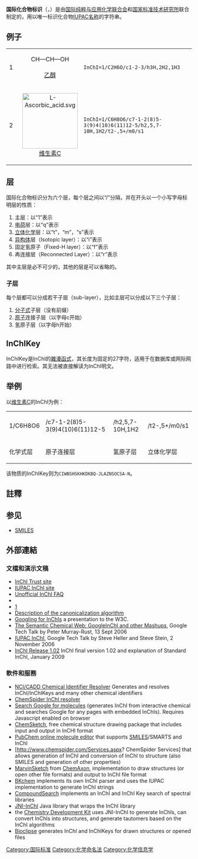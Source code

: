 {{noteTA
|G1=Chemistry
|G2=IT
}}
{{Infobox software
| name = {{lang|en|InChI}}
| logo = <!-- [[File:|File:]] -->
| logo caption = 
| screenshot = <!-- [[File:|File:]] -->
| caption = 
| collapsible = 
| author = 
| developer = [[InChI_Trust|InChI Trust]]
| released = {{Start date|2005|04|15}}<ref>{{cite web|title=IUPAC International Chemical Identifier Project Page|url=http://www.iupac.org/home/projects/project-db/project-details.html?tx_wfqbe_pi1%5bproject_nr%5d=2000-025-1-800|work=IUPAC|accessdate=2012-12-05|deadurl=yes|archiveurl=https://web.archive.org/web/20120527162256/http://www.iupac.org/home/projects/project-db/project-details.html?tx_wfqbe_pi1%5Bproject_nr%5D=2000-025-1-800|archivedate=2012-05-27}}</ref><ref name="Heller McNaught Stein Tchekhovskoi 2013 p=7">{{cite journal | last=Heller | first=Stephen | last2=McNaught | first2=Alan | last3=Stein | first3=Stephen | last4=Tchekhovskoi | first4=Dmitrii | last5=Pletnev | first5=Igor | title=InChI - the worldwide chemical structure identifier standard | journal=Journal of Cheminformatics | publisher=Springer Nature | volume=5 | issue=1 | year=2013 | issn=1758-2946 | doi=10.1186/1758-2946-5-7 | page=7}}</ref>
| discontinued = 
| latest release version = 1.05
| latest release date = {{Start date and age|2017|03}}
| latest preview version = 
| latest preview date = <!-- {{Start date and age|YYYY|MM|DD}} -->
| programming language = 
| operating system = [[Microsoft_Windows|Microsoft Windows]]及[[类Unix系统|类Unix系统]]
| platform = [[IA-32|IA-32]] and [[x86-64|x86-64]]
| size = 4.3 [[Megabyte|MB]]
| language = [[英語|英語]]
| language count = <!-- DO NOT include this parameter unless you know what it does -->
| language footnote = 
| genre = 
| license = IUPAC / InChI Trust Licence
| alexa = 
| website = {{Dead link|url=http://www.iupac.org/home/publications/e-resources/inchi.html|date=2019-11-22}}
}}

'''国际化合物标识'''（{{lang|en|InChI}}，{{lang-en|'''In'''ternational '''Ch'''emical '''I'''dentifier}}）是由[[国际纯粹与应用化学联合会|国际纯粹与应用化学联合会]]和[[国家标准技术研究所|国家标准技术研究所]]联合制定的，用以唯一标识化合物[[IUPAC命名法|IUPAC名称]]的字符串。

== 例子 ==
{|
|width="20px"|1
|align="center"|CH{{sub|3}}—CH{{sub|2}}—OH<br /><br />[[乙醇|乙醇]]
|<tt>InChI=1/C2H6O/c1-2-3/h3H,2H2,1H3</tt>
|-
|width="20px"|2
|align="center"|[[File:L-Ascorbic_acid.svg|150px]]<br />[[维生素C|维生素C]]
|rowspan="2"|<tt>InChI=1/C6H8O6/c7-1-2(8)5-3(9)4(10)6(11)12-5/h2,5,7-10H,1H2/t2-,5+/m0/s1</tt>
|}

== 层 ==
国际化合物标识分为六个层，每个层之间以“/”分隔，并在开头以一个小写字母标明层的性质：
# 主层：以“1”表示
# [[电荷|电荷]]层：以“q”表示
# [[立体化学|立体化学]]层：以“t”，“m”，“s”表示
# [[异构体|异构体]]层（Isotopic layer）：以“i”表示
# 固定氢原子（Fixed-H layer）：以“f”表示
# 再连接层（Reconnected Layer）：以“r”表示

其中主层是必不可少的，其他的层是可以省略的。
=== 子层 ===
每个层都可以分成若干子层（sub-layer），比如主层可以分成以下三个子层：
# [[分子式|分子式]]子层（没有前缀）
# [[原子|原子]]连接子层（以字母c开始）
# 氢原子层（以字母h开始）

== InChIKey ==
InChIKey是InChI的[[雜湊函式|雜湊函式]]，其长度为固定的27字符，适用于在数据库或网际网路中进行检索。其无法被直接解读为InChI明文。

== 举例 ==
以[[维生素C|维生素C]]的InChI为例：
{|class="wikitable" align="center"
|1/C6H8O6
|/c7-1-2(8)5-3(9)4(10)6(11)12-5
|/h2,5,7-10H,1H2
|/t2-,5+/m0/s1
|-align="center"
|化学式层||原子连接层||氢原子层||立体化学层
|}
该物质的InChIKey则为<code>CIWBSHSKHKDKBQ-JLAZNSOCSA-N</code>。

==註釋==
{{reflist}}

== 参见 ==
* [[SMILES|SMILES]]

==外部連結==
===文檔和演示文稿===
* [http://www.inchi-trust.org/ InChI Trust site]{{Wayback|url=http://www.inchi-trust.org/ |date=20140121120750 }}
* [http://www.iupac.org/inchi/ IUPAC InChI site]{{Wayback|url=http://www.iupac.org/inchi/ |date=20120224190028 }}
* [http://wwmm.ch.cam.ac.uk/inchifaq/ Unofficial InChI FAQ]{{Wayback|url=http://wwmm.ch.cam.ac.uk/inchifaq/ |date=20120306085358 }}
* {{PDFlink|[http://sourceforge.net/project/downloading.php?groupname=ninja&filename=inchi_tech_man-20060511.pdf&use_mirror=osdn  InChI Technical Manual]|335 KB}}
* [https://www.youtube.com/watch?v=mpZj4b9elYE&feature=gv]{{Wayback|url=https://www.youtube.com/watch?v=mpZj4b9elYE&feature=gv |date=20140626063311 }}
* [http://depth-first.com/articles/2006/08/12/inchi-canonicalization-algorithm Description of the canonicalization algorithm]{{Wayback|url=http://depth-first.com/articles/2006/08/12/inchi-canonicalization-algorithm |date=20140202193542 }}
* [http://lists.w3.org/Archives/Public/public-swls-ws/2004Oct/att-0019/ Googling for InChIs]{{Wayback|url=http://lists.w3.org/Archives/Public/public-swls-ws/2004Oct/att-0019/ |date=20141018072430 }} a presentation to the W3C.
* [http://video.google.com/videoplay?docid=5871900250712259806 The Semantic Chemical Web: GoogleInChI and other Mashups]{{Wayback|url=http://video.google.com/videoplay?docid=5871900250712259806 |date=20120327032143 }}, Google Tech Talk by Peter Murray-Rust, 13 Sept 2006
* [http://video.google.com/videoplay?docid=-6653695245776470969 IUPAC InChI]{{Wayback|url=http://video.google.com/videoplay?docid=-6653695245776470969 |date=20111125130147 }}, Google Tech Talk by Steve Heller and Steve Stein, 2 November 2006
* [https://web.archive.org/web/20100330213717/http://www.iupac.org/inchi/release102final.html InChI Release 1.02] InChI final version 1.02 and explanation of Standard InChI, January 2009

===軟件和服務===
* [http://cactus.nci.nih.gov/chemical/structure NCI/CADD Chemical Identifier Resolver]{{Wayback|url=http://cactus.nci.nih.gov/chemical/structure |date=20110529082411 }} Generates and resolves InChI/InChIKeys and many other chemical identifiers
* [http://www.chemspider.com/inchi%2Dresolver/ ChemSpider InChI resolver]{{Wayback|url=http://www.chemspider.com/inchi%2Dresolver/ |date=20140112101200 }}
* [https://web.archive.org/web/20060117153546/http://wwmm.ch.cam.ac.uk/gridsphere/gridsphere?cid=inchigoogle Search Google for molecules] (generates InChI from interactive chemical and searches Google for any pages with embedded InChIs). Requires Javascript enabled on browser
* [http://www.acdlabs.com/download/chemsk.html ChemSketch]{{Wayback|url=http://www.acdlabs.com/download/chemsk.html |date=20061018183315 }}, free chemical structure drawing package that includes input and output in InCHI format
* [http://pubchem.ncbi.nlm.nih.gov/edit/index.html PubChem online molecule editor]{{Wayback|url=http://pubchem.ncbi.nlm.nih.gov/edit/index.html |date=20130603092758 }} that supports [[SMILES|SMILES]]/SMARTS and InChI
* [http://www.chemspider.com/Services.aspx? ChemSpider Services]{{Wayback|url=http://www.chemspider.com/Services.aspx |date=20140203193522 }} that allows generation of InChI and conversion of InChI to structure (also SMILES and generation of other properties)
* [https://web.archive.org/web/20070404073952/http://www.chemaxon.com/demosite/marvin/index.html MarvinSketch] from [[ChemAxon|ChemAxon]], implementation to draw structures (or open other file formats) and output to InChI file format
* [http://bkchem.zirael.org/inchi_en.html BKchem]{{Wayback|url=http://bkchem.zirael.org/inchi_en.html |date=20070609183704 }} implements its own InChI parser and uses the IUPAC implementation to generate InChI strings
* [http://www.compoundsearch.com CompoundSearch]{{Wayback|url=http://www.compoundsearch.com/ |date=20111127110511 }} implements an InChI and InChI Key search of spectral libraries
* [http://jni-inchi.sourceforge.net/ JNI-InChI]{{Wayback|url=http://jni-inchi.sourceforge.net/ |date=20141021105734 }} Java library that wraps the InChI library
* the [[Chemistry_Development_Kit|Chemistry Development Kit]] uses JNI-InChI to generate InChIs, can convert InChIs into structures, and generate tautomers based on the InChI algorithms
* [[Bioclipse|Bioclipse]] generates InChI and InChIKeys for drawn structures or opened files

{{分子視覺化}}

[[Category:国际标准|Category:国际标准]]
[[Category:化学命名法|Category:化学命名法]]
[[Category:化学信息学|Category:化学信息学]]
